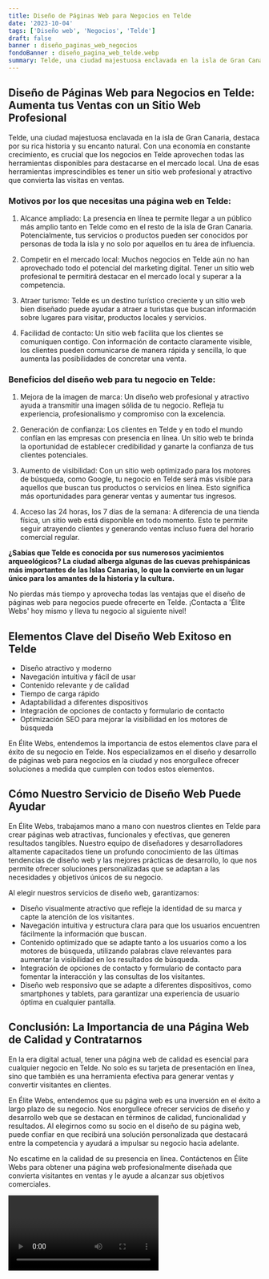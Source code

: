 ```yaml
---
title: Diseño de Páginas Web para Negocios en Telde
date: '2023-10-04'
tags: ['Diseño web', 'Negocios', 'Telde']
draft: false
banner : diseño_paginas_web_negocios
fondoBanner : diseño_pagina_web_telde.webp
summary: Telde, una ciudad majestuosa enclavada en la isla de Gran Canaria, destaca por su rica historia y su encanto natural. Con una economía en constante crecimiento, es crucial que los negocios en Telde aprovechen todas las herramientas disponibles para destacarse en el mercado local. Una de esas herramientas imprescindibles es tener un sitio web profesional y atractivo que convierta las visitas en ventas.
---
```


## Diseño de Páginas Web para Negocios en Telde: Aumenta tus Ventas con un Sitio Web Profesional

Telde, una ciudad majestuosa enclavada en la isla de Gran Canaria, destaca por su rica historia y su encanto natural. Con una economía en constante crecimiento, es crucial que los negocios en Telde aprovechen todas las herramientas disponibles para destacarse en el mercado local. Una de esas herramientas imprescindibles es tener un sitio web profesional y atractivo que convierta las visitas en ventas.

### Motivos por los que necesitas una página web en Telde:

1. Alcance ampliado: La presencia en línea te permite llegar a un público más amplio tanto en Telde como en el resto de la isla de Gran Canaria. Potencialmente, tus servicios o productos pueden ser conocidos por personas de toda la isla y no solo por aquellos en tu área de influencia.

2. Competir en el mercado local: Muchos negocios en Telde aún no han aprovechado todo el potencial del marketing digital. Tener un sitio web profesional te permitirá destacar en el mercado local y superar a la competencia.

3. Atraer turismo: Telde es un destino turístico creciente y un sitio web bien diseñado puede ayudar a atraer a turistas que buscan información sobre lugares para visitar, productos locales y servicios.

4. Facilidad de contacto: Un sitio web facilita que los clientes se comuniquen contigo. Con información de contacto claramente visible, los clientes pueden comunicarse de manera rápida y sencilla, lo que aumenta las posibilidades de concretar una venta.

### Beneficios del diseño web para tu negocio en Telde:

1. Mejora de la imagen de marca: Un diseño web profesional y atractivo ayuda a transmitir una imagen sólida de tu negocio. Refleja tu experiencia, profesionalismo y compromiso con la excelencia.

2. Generación de confianza: Los clientes en Telde y en todo el mundo confían en las empresas con presencia en línea. Un sitio web te brinda la oportunidad de establecer credibilidad y ganarte la confianza de tus clientes potenciales.

3. Aumento de visibilidad: Con un sitio web optimizado para los motores de búsqueda, como Google, tu negocio en Telde será más visible para aquellos que buscan tus productos o servicios en línea. Esto significa más oportunidades para generar ventas y aumentar tus ingresos.

4. Acceso las 24 horas, los 7 días de la semana: A diferencia de una tienda física, un sitio web está disponible en todo momento. Esto te permite seguir atrayendo clientes y generando ventas incluso fuera del horario comercial regular.

**¿Sabías que Telde es conocida por sus numerosos yacimientos arqueológicos? La ciudad alberga algunas de las cuevas prehispánicas más importantes de las Islas Canarias, lo que la convierte en un lugar único para los amantes de la historia y la cultura.**

No pierdas más tiempo y aprovecha todas las ventajas que el diseño de páginas web para negocios puede ofrecerte en Telde. ¡Contacta a 'Élite Webs' hoy mismo y lleva tu negocio al siguiente nivel!

<GifSeo />

<Cta />

## Elementos Clave del Diseño Web Exitoso en Telde

- Diseño atractivo y moderno
- Navegación intuitiva y fácil de usar
- Contenido relevante y de calidad
- Tiempo de carga rápido
- Adaptabilidad a diferentes dispositivos
- Integración de opciones de contacto y formulario de contacto
- Optimización SEO para mejorar la visibilidad en los motores de búsqueda

En Élite Webs, entendemos la importancia de estos elementos clave para el éxito de su negocio en Telde. Nos especializamos en el diseño y desarrollo de páginas web para negocios en la ciudad y nos enorgullece ofrecer soluciones a medida que cumplen con todos estos elementos.

## Cómo Nuestro Servicio de Diseño Web Puede Ayudar

En Élite Webs, trabajamos mano a mano con nuestros clientes en Telde para crear páginas web atractivas, funcionales y efectivas, que generen resultados tangibles. Nuestro equipo de diseñadores y desarrolladores altamente capacitados tiene un profundo conocimiento de las últimas tendencias de diseño web y las mejores prácticas de desarrollo, lo que nos permite ofrecer soluciones personalizadas que se adaptan a las necesidades y objetivos únicos de su negocio.

Al elegir nuestros servicios de diseño web, garantizamos:

- Diseño visualmente atractivo que refleje la identidad de su marca y capte la atención de los visitantes.
- Navegación intuitiva y estructura clara para que los usuarios encuentren fácilmente la información que buscan.
- Contenido optimizado que se adapte tanto a los usuarios como a los motores de búsqueda, utilizando palabras clave relevantes para aumentar la visibilidad en los resultados de búsqueda.
- Integración de opciones de contacto y formulario de contacto para fomentar la interacción y las consultas de los visitantes.
- Diseño web responsivo que se adapte a diferentes dispositivos, como smartphones y tablets, para garantizar una experiencia de usuario óptima en cualquier pantalla.

## Conclusión: La Importancia de una Página Web de Calidad y Contratarnos

En la era digital actual, tener una página web de calidad es esencial para cualquier negocio en Telde. No solo es su tarjeta de presentación en línea, sino que también es una herramienta efectiva para generar ventas y convertir visitantes en clientes.

En Élite Webs, entendemos que su página web es una inversión en el éxito a largo plazo de su negocio. Nos enorgullece ofrecer servicios de diseño y desarrollo web que se destacan en términos de calidad, funcionalidad y resultados. Al elegirnos como su socio en el diseño de su página web, puede confiar en que recibirá una solución personalizada que destacará entre la competencia y ayudará a impulsar su negocio hacia adelante.

No escatime en la calidad de su presencia en línea. Contáctenos en Élite Webs para obtener una página web profesionalmente diseñada que convierta visitantes en ventas y le ayude a alcanzar sus objetivos comerciales.

<Video />

<CtaBot job='Negocios' city='Telde'/>

<Gmaps query='Telde+españa+maps' />